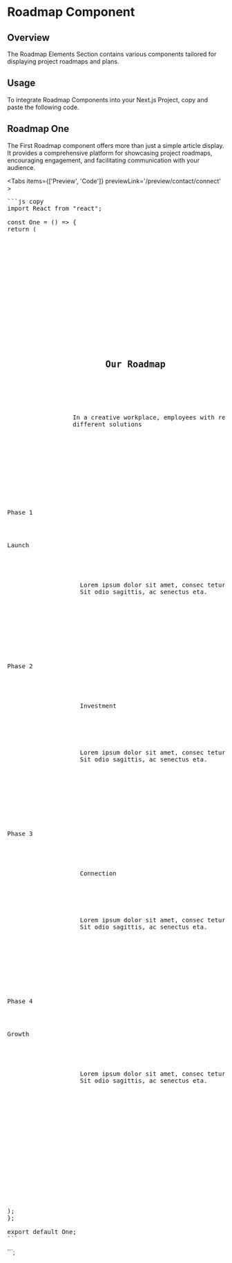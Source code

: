 
# Roadmap Component

## Overview

The Roadmap Elements Section contains various components tailored for displaying project roadmaps and plans.

## Usage

To integrate Roadmap Components into your Next.js Project, copy and paste the following code.

## Roadmap One

The First Roadmap component offers more than just a simple article display. It provides a comprehensive platform for showcasing project roadmaps, encouraging engagement, and facilitating communication with your audience.

<Tabs items={['Preview', 'Code']} previewLink='/preview/contact/connect'  >
   <TabComponent label="Preview">
      <ConnectSphere/>
  </TabComponent>
   <TabComponent label="Code">
   <pre>
```js copy
import React from "react";

const One = () => {
return (

<div>
<section className="py-12 bg-white sm:py-16 lg:py-20">
<div className="px-4 mx-auto max-w-7xl sm:px-6 lg:px-8">
<div className="grid items-stretch grid-cols-1 gap-y-12 lg:grid-cols-12 gap-x-16">
<div className="lg:col-span-4">
<div className="aspect-w-4 aspect-h-3 lg:aspect-none">
<img
                  className="object-cover w-full h-full"
                  src="https://landingfoliocom.imgix.net/store/collection/niftyui/images/roadmap/8/image.png"
                  alt=""
                />
</div>
</div>

            <div className="flex flex-col justify-between lg:col-span-8">
              <div className="max-w-md">
                <h2 className="text-3xl font-bold text-gray-900">
                  Our Roadmap
                </h2>
                <p className="mt-4 text-base font-medium text-gray-500">
                  In a creative workplace, employees with responsibly try
                  different solutions
                </p>
              </div>

              <div className="grid grid-cols-1 gap-12 mt-12 sm:grid-cols-2 sm:mt-16 xl:gap-x-16">
                <div>
                  <p className="text-sm font-medium text-gray-500">Phase 1</p>
                  <p className="mt-4 text-xl font-bold text-gray-900">Launch</p>
                  <p className="mt-4 text-base font-medium text-gray-500">
                    Lorem ipsum dolor sit amet, consec tetur adipiscing elit.
                    Sit odio sagittis, ac senectus eta.
                  </p>
                </div>

                <div>
                  <p className="text-sm font-medium text-gray-500">Phase 2</p>
                  <p className="mt-4 text-xl font-bold text-gray-900">
                    Investment
                  </p>
                  <p className="mt-4 text-base font-medium text-gray-500">
                    Lorem ipsum dolor sit amet, consec tetur adipiscing elit.
                    Sit odio sagittis, ac senectus eta.
                  </p>
                </div>

                <div>
                  <p className="text-sm font-medium text-gray-500">Phase 3</p>
                  <p className="mt-4 text-xl font-bold text-gray-900">
                    Connection
                  </p>
                  <p className="mt-4 text-base font-medium text-gray-500">
                    Lorem ipsum dolor sit amet, consec tetur adipiscing elit.
                    Sit odio sagittis, ac senectus eta.
                  </p>
                </div>

                <div>
                  <p className="text-sm font-medium text-gray-500">Phase 4</p>
                  <p className="mt-4 text-xl font-bold text-gray-900">Growth</p>
                  <p className="mt-4 text-base font-medium text-gray-500">
                    Lorem ipsum dolor sit amet, consec tetur adipiscing elit.
                    Sit odio sagittis, ac senectus eta.
                  </p>
                </div>
              </div>
            </div>
          </div>
        </div>
      </section>
    </div>

);
};

export default One;
```
</pre>
  </TabComponent>
</Tabs>
```;
